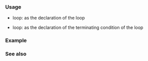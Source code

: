{{cpp/keyword/title|{{tt|while}}}}
{{cpp/keyword/navbar}}

===Usage===
* {{ltt|cpp/language/while}} loop: as the declaration of the loop
* {{ltt|cpp/language/do|do-while}} loop: as the declaration of the terminating condition of the loop

===Example===
{{example
|code=
#include &lt;iostream&gt;

int main() noexcept
{
    int i{3};
    
    // The following 'while' loop statement:
    // 1. (condition) Checks if value of the variable 'i' is greater than zero
    //                and if not, ends the loop execution with end of this point.
    //                Post-decrements the variable 'i' (decreases its value by 1).
    // 2. (statement) Writes out a current value of the variable 'i' to the stdout.
    // 3.             Returns to the point 1 (condition).
    
    while (i --&gt; 0)     // condition: i-- &gt; 0
        std::cout &lt;&lt; i; // statement: std::cout &lt;&lt; i;
}
|output=
210
}}

===See also===
{{cpp/keyword/control flow kw list}}

{{langlinks|de|es|fr|it|ja|pt|ru|zh}}